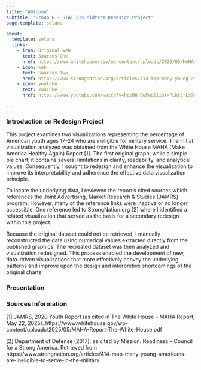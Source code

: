 ```yaml
---
title: "Welcome"
subtitle: "Group 6 - STAT 515 Midterm Redesign Project"
page-template: solana

about:
  template: solana
  links:
    - icon: Original web
      text: Sources One
      href: https://www.whitehouse.gov/wp-content/uploads/2025/05/MAHA-Report-The-White-House.pdf
    - icon: web
      text: Sources Two
      href: https://www.strongnation.org/articles/414-map-many-young-americans-are-ineligible-to-serve-in-the-military 
    - icon: youtube
      text: YouTube
      href: https://www.youtube.com/watch?v=hceM0-RuPwo&list=PLkrJrLs7xfbXcEKhTCKRSr2VXH4yiBeXo&index=8

---
```



### Introduction on Redesign Project

This project examines two visualizations representing the percentage of American youth ages 17-24 who are ineligible for military service. The initial visualization analyzed was obtained from the White House MAHA (Make America Healthy Again) Report [1]. The first original graph, while a simple pie chart, it contains several limitations in clarity, readability, and analytical values. Consequently, I sought to redesign and enhance the visualization to improve its interpretability and adherence the effective data visualization principle. 

To locate the underlying data, I reviewed the report’s cited sources which references the Joint Advertising, Market Research & Studies (JAMRS) program. However, many of the reference links were inactive or no longer accessible. One reference led to StrongNation.org [2] where I identified a related visualization that served as the basis for a secondary redesign within this project.

Because the original dataset could not be retrieved, I manually reconstructed the data using numerical values extracted directly from the published graphics. The recreated dataset was then analyzed and visualization redesigned. This process enabled the development of new, data-driven visualizations that more effectively convey the underlying patterns and improve upon the design and interpretive shortcomings of the original charts.


### Presentation

### Sources Information

[1] JAMRS, 2020 Youth Report (as cited in The White House – MAHA Report, May 22, 2025).
https://www.whitehouse.gov/wp-content/uploads/2025/05/MAHA-Report-The-White-House.pdf
<br>

[2]	Department of Defense (2017), as cited by Mission: Readiness – Council for a Strong America. Retrieved from https://www.strongnation.org/articles/414-map-many-young-americans-are-ineligible-to-serve-in-the-military 